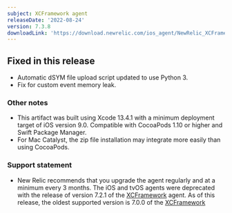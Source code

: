 ```yaml
---
subject: XCFramework agent
releaseDate: '2022-08-24'
version: 7.3.8
downloadLink: 'https://download.newrelic.com/ios_agent/NewRelic_XCFramework_Agent_7.3.8.zip'
---
```


## Fixed in this release

* Automatic dSYM file upload script updated to use Python 3.
* Fix for custom event memory leak.

### Other notes

* This artifact was built using Xcode 13.4.1 with a minimum deployment target of iOS version 9.0. Compatible with CocoaPods 1.10 or higher and Swift Package Manager.
* For Mac Catalyst, the zip file installation may integrate more easily than using CocoaPods.

### Support statement

* New Relic recommends that you upgrade the agent regularly and at a minimum every 3 months. The iOS and tvOS agents were deprecated with the release of version 7.2.1 of the [XCFramework](https://docs.newrelic.com/docs/release-notes/mobile-release-notes/xcframework-release-notes/xcframework-agent-700) agent. As of this release, the oldest supported version is 7.0.0 of the [XCFramework](https://docs.newrelic.com/docs/release-notes/mobile-release-notes/ios-release-notes/ios-agent-700)

